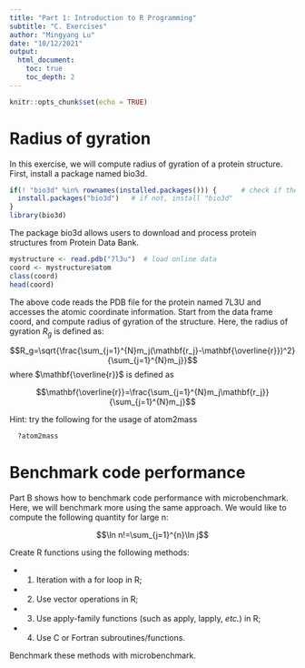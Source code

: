 ```yaml
---
title: "Part 1: Introduction to R Programming"
subtitle: "C. Exercises"
author: "Mingyang Lu"
date: "10/12/2021"
output: 
  html_document:
    toc: true
    toc_depth: 2
---
```


```r
knitr::opts_chunk$set(echo = TRUE)
```

# Radius of gyration
In this exercise, we will compute radius of gyration of a protein structure. First, install a package named bio3d.  
```r
if(! "bio3d" %in% rownames(installed.packages())) {      # check if the package exists
  install.packages("bio3d")   # if not, install "bio3d"
}
library(bio3d)
```
The package bio3d allows users to download and process protein structures from Protein Data Bank.
```r
mystructure <- read.pdb("7l3u")  # load online data
coord <- mystructure$atom
class(coord)
head(coord)
```
The above code reads the PDB file for the protein named 7L3U and accesses the atomic coordinate information. Start from the data frame coord, and compute radius of gyration of the structure.
Here, the radius of gyration $R_g$ is defined as:

$$R_g=\sqrt{\frac{\sum_{j=1}^{N}m_j(\mathbf{r_j}-\mathbf{\overline{r}})^2}{\sum_{j=1}^{N}m_j}}$$
where $\mathbf{\overline{r}}$ is defined as

$$\mathbf{\overline{r}}=\frac{\sum_{j=1}^{N}m_j\mathbf{r_j}}{\sum_{j=1}^{N}m_j}$$

Hint: try the following for the usage of atom2mass
```r
  ?atom2mass
```

# Benchmark code performance
Part B shows how to benchmark code performance with microbenchmark. Here, we will benchmark more using the same approach. We would like to compute the following quantity for large n:

$$\ln n!=\sum_{j=1}^{n}\ln j$$

Create R functions using the following methods: 

* (1) Iteration with a for loop in R; 
* (2) Use vector operations in R; 
* (3) Use apply-family functions (such as apply, lapply, *etc.*) in R; 
* (4) Use C or Fortran subroutines/functions. 

Benchmark these methods with microbenchmark.
